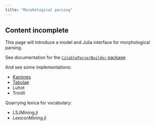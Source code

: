 ```yaml
---
title: "Morphological parsing"
---
```


:::{.callout-caution}
## Content incomplete

This page will introduce a model and Julia interface for morphological parsing.
:::

See documentation for the [`CitableParserBuilder` package](https://neelsmith.github.io/CitableParserBuilder.jl/stable/)

And see some implementations:

- [Kanónes](./kanones.qmd)
- [Tabulae](./tabulae.qmd)
- Luhot
- Trmilli


Quarrying lexica for vocabulary:

- LSJMining.jl
- LexiconMining.jl

